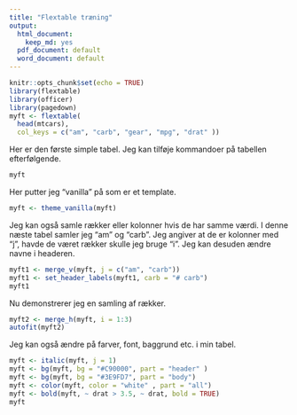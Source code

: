 ```yaml
---
title: "Flextable træning"
output:
  html_document: 
    keep_md: yes
  pdf_document: default
  word_document: default
---
```


```r
knitr::opts_chunk$set(echo = TRUE)
library(flextable)
library(officer)
library(pagedown)
myft <- flextable(
  head(mtcars), 
  col_keys = c("am", "carb", "gear", "mpg", "drat" ))
```

Her er den første simple tabel. Jeg kan tilføje kommandoer på tabellen efterfølgende. 

```r
myft
```

Her putter jeg "vanilla" på som er et template.

```r
myft <- theme_vanilla(myft)
```

Jeg kan også samle rækker eller kolonner hvis de har samme værdi. I denne næste tabel samler jeg "am" og "carb". Jeg angiver at de er kolonner med "j", havde de været rækker skulle jeg bruge "i". Jeg kan desuden ændre navne i headeren.

```r
myft1 <- merge_v(myft, j = c("am", "carb"))
myft1 <- set_header_labels(myft1, carb = "# carb")
myft1
```

Nu demonstrerer jeg en samling af rækker.

```r
myft2 <- merge_h(myft, i = 1:3)
autofit(myft2)
```

Jeg kan også ændre på farver, font, baggrund etc. i min tabel.

```r
myft <- italic(myft, j = 1)
myft <- bg(myft, bg = "#C90000", part = "header" )
myft <- bg(myft, bg = "#3E9FD7", part = "body")
myft <- color(myft, color = "white" , part = "all")
myft <- bold(myft, ~ drat > 3.5, ~ drat, bold = TRUE)
myft
```



